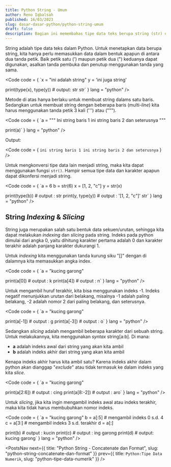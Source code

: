 ```yaml
---
title: Python String - Umum
author: Reno Iqbalsah
published: 16/03/2023
slug: dasar-dasar-python/python-string-umum
draft: false
description: Bagian ini memembahas tipe data teks berupa string (str) dalam bahasa pemrograman Python
---
```


String adalah tipe data teks dalam Python. Untuk menetapkan data berupa string, kita hanya perlu memasukkan data dalam bentuk apapun
di antara dua tanda petik. Baik petik satu (') maupun petik dua (") keduanya dapat digunakan, asalkan tanda pembuka dan 
penutup menggunakan tanda yang sama.

<Code
code = {
`x = "ini adalah string"
y = 'ini juga string'

print(type(x), type(y)) # output: str str`
}
lang = "python"
/>

Metode di atas hanya berlaku untuk membuat string dalams satu baris. Sedangkan untuk membuat string dengan beberapa baris (multi-_line_) 
kita harus menggunakan tanda petik 3 kali (''') atau (""").

<Code
code = {
`a = """ Ini string baris 1
ini string baris 2
dan seterusnya """

print(a)`
}
lang = "python"
/>

Output:

<Code
code = {
`ini string baris 1
ini string baris 2
dan seterusnya`
}
/>

Untuk mengkonversi tipe data lain menjadi string, maka kita dapat menggunakan fungsi `str()`. Hampir semua tipe data dan
karakter apapun dapat dikonfersi menjadi string.

<Code
code = {
`a = 6
b = str(6)
x = [1, 2, "c"]
y = str(x)

print(type(b)) # output : str
print(y, type(y)) # output : '[1, 2, "c"]' str`
}
lang = "python"
/>

## String _Indexing_ & _Slicing_

String juga merupakan salah satu bentuk data sekuen/urutan, sehingga kita dapat melakukan _indexing_ dan _slicing_ pada string.
Indeks pada python dimulai dari angka 0, yaitu dihitung karakter pertama adalah 0 dan karakter terakhir adalah panjang karakter dukurangi 1.

Untuk _indexing_ kita menggunakan tanda kurung siku "[]" dengan di dalamnya kita memasukkan angka index.

<Code
code = {
`a = "kucing garong"

print(a[0]) # output : k
print(a[4]) # output : n`
}
lang = "python"
/>

Untuk mengambil huruf terakhir, kita bisa menggunakan indeks -1. Indeks negatif menunjukkan urutan dari belakang, misalnya -1 adalah paling belakang, 
-2 adalah nomor 2 dari paling belakang, dan seterusnya.

<Code
code = {
`a = "kucing garong"

print(a[-1]) # output : g
print(a[-3]) # output : o`
}
lang = "python"
/>

Sedangkan _slicing_ adalah mengambil beberapa karakter dari sebuah string. Untuk melakukannya, kita menggunakan _syntax_ string[a:b]. Di mana:
- **a** adalah indeks awal dari string yang akan kita ambil
- **b** adalah indeks akhir dari string yang akan kita ambil

Kenapa indeks akhir harus kita ambil satu? Karena indeks akhir dalam python akan dianggap "_exclude_" atau tidak termasuk ke dalam indeks yang kita _slice_.

<Code
code = {
`a = "kucing garong"

print(a[2:6]) # output : cing
print(a[8:-2]) # output : aro`
}
lang = "python"
/>

Untuk _slicing_, jika kita ingin mengambil indeks awal atau indeks terakhir, maka kita tidak harus membubuhkan nomor indeks. 

<Code
code = {
`a = "kucing garong"
b = a[:5] # mengambil indeks 0 s.d. 4
c = a[3:] # mengambil indeks 3 s.d. terakhir
d = a[:]

print(b) # output : kucin
print(c) # output : ing garong
print(d) # output: kucing garong`
}
lang = "python"
/>

<PostsNav
  next={{
    title: "Python String - Concatenate dan Format",
    slug: "python-string-concatenate-dan-format"
  }}
  prev={{
    title: `Python:Tipe Data Numerik`,
    slug: "python-tipe-data-numerik"
  }}
/>